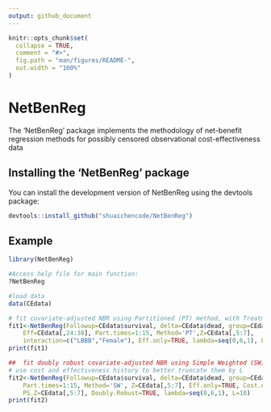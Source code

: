```yaml
---
output: github_document
---
```


<!-- README.md is generated from README.Rmd. Please edit that file -->

```r
knitr::opts_chunk$set(
  collapse = TRUE,
  comment = "#>",
  fig.path = "man/figures/README-",
  out.width = "100%"
)
```

# NetBenReg

<!-- badges: start -->
<!-- badges: end -->

The 'NetBenReg' package implements the methodology of net-benefit regression methods for possibly censored observational cost-effectiveness data

## Installing the 'NetBenReg' package

You can install the development version of NetBenReg using the devtools package:

``` r
devtools::install_github("shuaichencode/NetBenReg")
```

## Example

```r
library(NetBenReg)

#Access help file for main function:
?NetBenReg

#load data
data(CEdata)

# fit covariate-adjusted NBR using Partitioned (PT) method, with Treatment x LBBB and Treatment x Female interactions, effectiveness is quality-adjusted life years (QALY) 
fit1<-NetBenReg(Followup=CEdata$survival, delta=CEdata$dead, group=CEdata$Trt, Cost=CEdata[,8:22],
	Eff=CEdata[,24:38], Part.times=1:15, Method='PT',Z=CEdata[,5:7],
	interaction=c("LBBB","Female"),	Eff.only=TRUE, lambda=seq(0,6,1), L=10)
print(fit1)

##  fit doubly robust covariate-adjusted NBR using Simple Weighted (SW) method, effectiveness is survival time
# use cost and effectiveness history to better truncate them by L
fit2<-NetBenReg(Followup=CEdata$survival, delta=CEdata$dead, group=CEdata$Trt, Cost=CEdata[,8:22], 
	Part.times=1:15, Method='SW', Z=CEdata[,5:7], Eff.only=TRUE, Cost.only=TRUE, 
	PS.Z=CEdata[,5:7], Doubly.Robust=TRUE, lambda=seq(0,6,1), L=10)
print(fit2)
```

